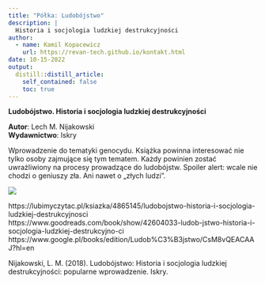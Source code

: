 ```yaml
---
title: "Półka: Ludobójstwo"
description: |
  Historia i socjologia ludzkiej destrukcyjności
author:
  - name: Kamil Kopacewicz
    url: https://revan-tech.github.io/kontakt.html
date: 10-15-2022
output:
  distill::distill_article:
    self_contained: false
    toc: true
---
```


**Ludobójstwo. Historia i socjologia ludzkiej destrukcyjności**<br>

**Autor**: Lech M. Nijakowski<br>
**Wydawnictwo**: Iskry<br>

Wprowadzenie do tematyki genocydu. Książka powinna interesować nie tylko osoby zajmujące się tym tematem. Każdy powinien zostać uwrażliwiony na procesy prowadzące do ludobójstw. 
Spoiler alert: wcale nie chodzi o geniuszy zła. Ani nawet o „złych ludzi”.<br>

  <img src="3.png">

https://lubimyczytac.pl/ksiazka/4865145/ludobojstwo-historia-i-socjologia-ludzkiej-destrukcyjnosci <br>
https://www.goodreads.com/book/show/42604033-ludob-jstwo-historia-i-socjologia-ludzkiej-destrukcyjno-ci <br>
https://www.google.pl/books/edition/Ludob%C3%B3jstwo/CsM8vQEACAAJ?hl=en <br>

Nijakowski, L. M. (2018). Ludobójstwo: Historia i socjologia ludzkiej destrukcyjności: popularne wprowadzenie. Iskry.
